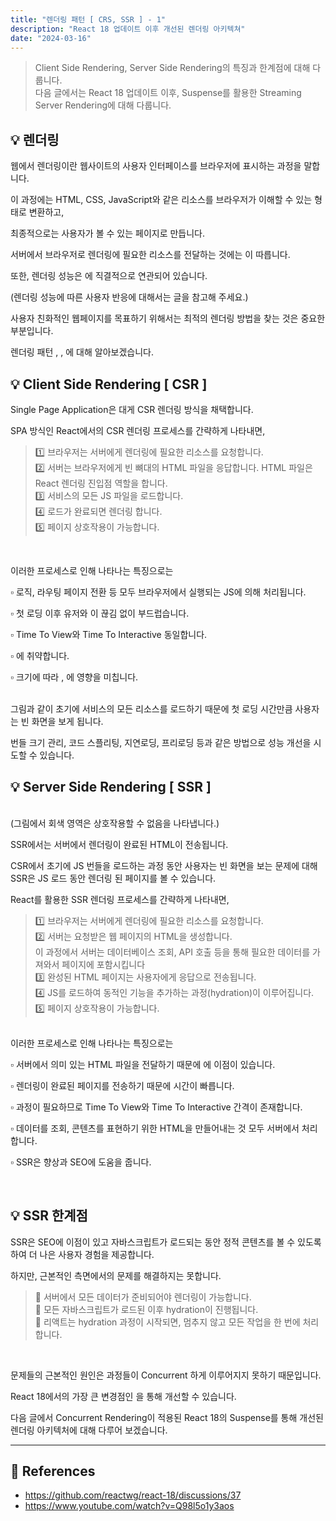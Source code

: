 ```yaml
---
title: "렌더링 패턴 [ CRS, SSR ] - 1"
description: "React 18 업데이트 이후 개선된 렌더링 아키텍쳐"
date: "2024-03-16"
---
```


> Client Side Rendering, Server Side Rendering의 특징과 한계점에 대해 다룹니다. <br/>
> 다음 글에서는 React 18 업데이트 이후, Suspense를 활용한 Streaming Server Rendering에 대해 다룹니다.

## 💡 렌더링

웹에서 렌더링이란 웹사이트의 사용자 인터페이스를 브라우저에 표시하는 과정을 말합니다.

이 과정에는 HTML, CSS, JavaScript와 같은 리소스를 브라우저가 이해할 수 있는 형태로 변환하고,

최종적으로는 사용자가 볼 수 있는 페이지로 만듭니다.

서버에서 브라우저로 렌더링에 필요한 리소스를 전달하는 것에는 <Highlight text="비용"/>이 따릅니다.

또한, 렌더링 성능은 <Highlight text="사용자 경험"/>에 직결적으로 연관되어 있습니다.

(렌더링 성능에 따른 사용자 반응에 대해서는 <Link link="https://support.google.com/webmasters/answer/9205520?hl=ko" replace="Google Core Web Vital" /> 글을 참고해 주세요.)

사용자 친화적인 웹페이지를 목표하기 위해서는 최적의 렌더링 방법을 찾는 것은 중요한 부분입니다.

렌더링 패턴 <Highlight text="CSR"/>, <Highlight text="SSR"/>, <Highlight text="Streaming Server Rendering"/>에 대해 알아보겠습니다.

## 💡 Client Side Rendering [ CSR ]

Single Page Application은 대게 CSR 렌더링 방식을 채택합니다.

SPA 방식인 React에서의 CSR 렌더링 프로세스를 간략하게 나타내면,

<CustomImage
  src="https://github.com/jeongdopark/H-Logger/assets/72500346/1b9c5bc0-90d8-486a-816d-09adab3d15ab"
  width={600}
  height={400}
/>

> 1️⃣ 브라우저는 서버에게 렌더링에 필요한 리소스를 요청합니다. <br/>
> 2️⃣ 서버는 브라우저에게 빈 뼈대의 HTML 파일을 응답합니다. HTML 파일은 React 렌더링 진입점 역할을 합니다.<br/>
> 3️⃣ 서비스의 모든 JS 파일을 로드합니다.<br/>
> 4️⃣ 로드가 완료되면 렌더링 합니다.<br/>
> 5️⃣ 페이지 상호작용이 가능합니다.<br/>

<br />

이러한 프로세스로 인해 나타나는 특징으로는

▫️ 로직, 라우팅 페이지 전환 등 모두 브라우저에서 실행되는 JS에 의해 처리됩니다.

▫️ 첫 로딩 이후 유저와 <Highlight text="상호작용" />이 끊김 없이 부드럽습니다.

▫️ Time To View와 Time To Interactive 동일합니다.

▫️ <Highlight text="SEO" />에 취약합니다.

▫️ <Highlight text="JS 번들" /> 크기에 따라 <Highlight text="FCP"/>, <Highlight text="TTI" />에 영향을 미칩니다.

<CustomImage
  src="https://github.com/jeongdopark/H-Logger/assets/72500346/1738b20f-975f-4c5a-b829-226f09539169"
  width={600}
  height={400}
/>

<br />
그림과 같이 초기에 서비스의 모든 리소스를 로드하기 때문에 첫 로딩 시간만큼 사용자는 빈 화면을 보게 됩니다.

번들 크기 관리, 코드 스플리팅, 지연로딩, 프리로딩 등과 같은 방법으로 성능 개선을 시도할 수 있습니다.

## 💡 Server Side Rendering [ SSR ]

<CustomImage
  src="https://github.com/jeongdopark/H-Logger/assets/72500346/ec3ca8c5-5ab6-40e2-a1d0-f8512de384a7"
  width={600}
  height={400}
/>
<br />
(그림에서 회색 영역은 상호작용할 수 없음을 나타냅니다.)

SSR에서는 서버에서 렌더링이 완료된 HTML이 전송됩니다.

CSR에서 초기에 JS 번들을 로드하는 과정 동안 사용자는 빈 화면을 보는 문제에 대해 SSR은 JS 로드 동안 렌더링 된 페이지를 볼 수 있습니다.

React를 활용한 SSR 렌더링 프로세스를 간략하게 나타내면,

<CustomImage
  src="https://github.com/jeongdopark/H-Logger/assets/72500346/82a7ce9b-7f52-467f-824a-81a25432a353"
  width={600}
  height={400}
/>

> 1️⃣ 브라우저는 서버에게 렌더링에 필요한 리소스를 요청합니다. <br/>
> 2️⃣ 서버는 요청받은 웹 페이지의 HTML을 생성합니다. <br/>
> 이 과정에서 서버는 데이터베이스 조회, API 호출 등을 통해 필요한 데이터를 가져와서 페이지에 포함시킵니다<br/>
> 3️⃣ 완성된 HTML 페이지는 사용자에게 응답으로 전송됩니다.<br/>
> 4️⃣ JS를 로드하여 동적인 기능을 추가하는 과정(hydration)이 이루어집니다.<br/>
> 5️⃣ 페이지 상호작용이 가능합니다.<br/>

<br />
이러한 프로세스로 인해 나타나는 특징으로는

▫️ 서버에서 의미 있는 HTML 파일을 전달하기 때문에 <Highlight text="SEO" />에 이점이 있습니다.

▫️ 렌더링이 완료된 페이지를 전송하기 때문에 <Highlight text="FCP" /> 시간이 빠릅니다.

▫️ <Highlight text="hydration" /> 과정이 필요하므로 Time To View와 Time To Interactive 간격이 존재합니다.

▫️ 데이터를 조회, 콘텐츠를 표현하기 위한 HTML을 만들어내는 것 모두 서버에서 처리합니다. <br/>

▫️ SSR은 <Link link="https://developer.mozilla.org/en-US/docs/Learn/Performance/Perceived_performance" replace="유저가 인식하는 성능" /> 향상과 SEO에 도움을 줍니다.

<br />

## 💡 SSR 한계점

SSR은 SEO에 이점이 있고 자바스크립트가 로드되는 동안 정적 콘텐츠를 볼 수 있도록 하여 더 나은 사용자 경험을 제공합니다.

하지만, 근본적인 측면에서의 문제를 해결하지는 못합니다.

> 🚨 서버에서 모든 데이터가 준비되어야 렌더링이 가능합니다. <br/>
> 🚨 모든 자바스크립트가 로드된 이후 hydration이 진행됩니다. <br/>
> 🚨 리액트는 hydration 과정이 시작되면, 멈추지 않고 모든 작업을 한 번에 처리합니다. <br/>

<br />

문제들의 근본적인 원인은 과정들이 Concurrent 하게 이루어지지 못하기 때문입니다.

React 18에서의 가장 큰 변경점인 <Highlight text="Concurrent Rendering"/>을 통해 개선할 수 있습니다.

다음 글에서 Concurrent Rendering이 적용된 React 18의 Suspense를 통해 개선된 렌더링 아키텍처에 대해 다루어 보겠습니다.

---

## 🔦 References

- https://github.com/reactwg/react-18/discussions/37
- https://www.youtube.com/watch?v=Q98l5o1y3aos
